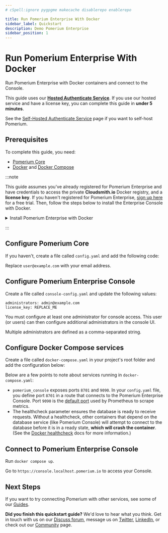 ```yaml
---
# cSpell:ignore pygpgme makecache disablerepo enablerepo

title: Run Pomerium Enterprise With Docker
sidebar_label: Quickstart
description: Demo Pomerium Enterprise
sidebar_position: 1
---
```



# Run Pomerium Enterprise With Docker

Run Pomerium Enterprise with Docker containers and connect to the Console.

This guide uses our [**Hosted Authenticate Service**](/docs/capabilities/authentication). If you use our hosted service and have a license key, you can complete this guide in **under 5 minutes**.

See the [Self-Hosted Authenticate Service](/docs/capabilities/authentication) page if you want to self-host Pomerium.

## Prerequisites

To complete this guide, you need:

- [Pomerium Core](/docs/get-started/quickstart)
- [Docker](https://docs.docker.com/get-docker/) and [Docker Compose](https://docs.docker.com/compose/install/)

:::note

This guide assumes you've already registered for Pomerium Enterprise and have credentials to access the private **Cloudsmith.io** Docker registry, and a **license key**. If you haven't registered for Pomerium Enterprise, [sign up here](https://www.pomerium.com/enterprise-sales/) for a free trial. Then, follow the steps below to install the Enterprise Console with Docker.

<details>
  <summary>Install Pomerium Enterprise with Docker</summary>
    <div>
1. In your terminal, run the following command:

```shell
docker login docker.cloudsmith.io
```

2. Enter your <b>username</b> and <b>password</b>:

```shell
% docker login docker.cloudsmith.io
Username: <username>
Password: <password>
```

3. Pull a specific tagged release of the Pomerium Enterprise image:

```shell
docker pull docker.cloudsmith.io/pomerium/enterprise/pomerium-console:${vX.X.X}
```

   </div>
</details>

:::

## Configure Pomerium Core

If you haven't, create a file called `config.yaml` and add the following code:

<HostedConfig />

Replace `user@example.com` with your email address.

## Configure Pomerium Enterprise Console

Create a file called `console-config.yaml` and update the following values:

```title="console-config.yaml"
administrators: admin@example.com
license_key: REPLACE_ME
```

You must configure at least one administrator for console access. This user (or users) can then configure additional administrators in the console UI.

Multiple administrators are defined as a comma-separated string.

## Configure Docker Compose services

Create a file called `docker-compose.yaml` in your project's root folder and add the configuration below:

<HostedCompose />

Below are a few points to note about services running in `docker-compose.yaml`:

- `pomerium_console` exposes ports `8701` and `9090`. In your `config.yaml` file, you define port `8701` in a route that connects to the Pomerium Enterprise Console. Port `9090` is the [default port](https://prometheus.io/docs/introduction/first_steps/#configuring-prometheus) used by Prometheus to scrape metrics.
- The healthcheck parameter ensures the database is ready to receive requests. Without a healthcheck, other containers that depend on the database service (like Pomerium Console) will attempt to connect to the database before it is in a ready state, **which will crash the container**. (See the [Docker healthcheck](https://docs.docker.com/engine/reference/builder/#healthcheck) docs for more information.)

## Connect to Pomerium Enterprise Console

Run `docker compose up`.

Go to `https://console.localhost.pomerium.io` to access your Console.

## Next Steps

If you want to try connecting Pomerium with other services, see some of our [Guides](/docs/guides).

**Did you finish this quickstart guide?** We'd love to hear what you think. Get in touch with us on our [Discuss forum](https://discuss.pomerium.com/), message us on [Twitter](https://twitter.com/pomerium_io), [LinkedIn](https://www.linkedin.com/company/pomerium-inc), or check out our [Community](https://www.pomerium.com/docs/community) page.
